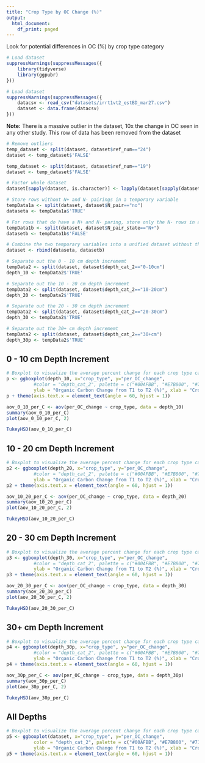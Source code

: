 ```yaml
---
title: "Crop Type by OC Change (%)"
output:
  html_document:
    df_print: paged
---
```


Look for potential differences in OC (%) by crop type category

```r
# Load dataset
suppressWarnings(suppressMessages({
    library(tidyverse)
    library(ggpubr)
}))
```


```r
# Load dataset
suppressWarnings(suppressMessages({
    datacsv <- read_csv("datasets/irrt1vt2_estBD_mar27.csv")
    dataset <- data.frame(datacsv)
}))
```

<b>Note:</b> There is a massive outlier in the dataset, 10x the change in OC seen in any other study.  This row of data has been removed from the dataset

```r
# Remove outliers
temp_dataset <- split(dataset, dataset$ref_num=="24")
dataset <- temp_dataset$'FALSE'

temp_dataset <- split(dataset, dataset$ref_num=="19")
dataset <- temp_dataset$'FALSE'
```

```r
# Factor whole dataset
dataset[sapply(dataset, is.character)] <- lapply(dataset[sapply(dataset, is.character)], as.factor)

# Store rows without N+ and N- pairings in a temporary variable
tempData1a <- split(dataset, dataset$N_pair=="no")
dataseta <- tempData1a$'TRUE'

# For rows that do have a N+ and N- paring, store only the N- rows in a temporary variable
tempData1b <- split(dataset, dataset$N_pair_state=="N+")
datasetb <- tempData1b$'FALSE'

# Combine the two temporary variables into a unified dataset without the N+ treatments where such pairings exist in the dataset
dataset <- rbind(dataseta, datasetb)

# Separate out the 0 - 10 cm depth incrememt
tempData2 <- split(dataset, dataset$depth_cat_2=="0-10cm")
depth_10 <- tempData2$'TRUE'

# Separate out the 10 - 20 cm depth incrememt
tempData2 <- split(dataset, dataset$depth_cat_2=="10-20cm")
depth_20 <- tempData2$'TRUE'

# Separate out the 20 - 30 cm depth incrememt
tempData2 <- split(dataset, dataset$depth_cat_2=="20-30cm")
depth_30 <- tempData2$'TRUE'

# Separate out the 30+ cm depth incrememt
tempData2 <- split(dataset, dataset$depth_cat_2=="30+cm")
depth_30p <- tempData2$'TRUE'
```


## 0 - 10 cm Depth Increment

```r
# Boxplot to visualize the average percent change for each crop type category
p <- ggboxplot(depth_10, x="crop_type", y="per_OC_change", 
          #color = "depth_cat_2", palette = c("#00AFBB", "#E7B800", "#71f442", "#fc79e6"),
          ylab = "Organic Carbon Change from T1 to T2 (%)", xlab = "Crop Type")
p + theme(axis.text.x = element_text(angle = 60, hjust = 1))
```

```r
aov_0_10_per_C <- aov(per_OC_change ~ crop_type, data = depth_10)
summary(aov_0_10_per_C)
plot(aov_0_10_per_C, 2)

TukeyHSD(aov_0_10_per_C)
```


## 10 - 20 cm Depth Increment

```r
# Boxplot to visualize the average percent change for each crop type category
p2 <- ggboxplot(depth_20, x="crop_type", y="per_OC_change", 
          #color = "depth_cat_2", palette = c("#00AFBB", "#E7B800", "#71f442", "#fc79e6"),
          ylab = "Organic Carbon Change from T1 to T2 (%)", xlab = "Crop Type")
p2 + theme(axis.text.x = element_text(angle = 60, hjust = 1))
```


```r
aov_10_20_per_C <- aov(per_OC_change ~ crop_type, data = depth_20)
summary(aov_10_20_per_C)
plot(aov_10_20_per_C, 2)

TukeyHSD(aov_10_20_per_C)
```


## 20 - 30 cm Depth Increment

```r
# Boxplot to visualize the average percent change for each crop type category
p3 <- ggboxplot(depth_30, x="crop_type", y="per_OC_change", 
          #color = "depth_cat_2", palette = c("#00AFBB", "#E7B800", "#71f442", "#fc79e6"),
          ylab = "Organic Carbon Change from T1 to T2 (%)", xlab = "Crop Type")
p3 + theme(axis.text.x = element_text(angle = 60, hjust = 1))
```


```r
aov_20_30_per_C <- aov(per_OC_change ~ crop_type, data = depth_30)
summary(aov_20_30_per_C)
plot(aov_20_30_per_C, 2)

TukeyHSD(aov_20_30_per_C)
```


## 30+ cm Depth Increment
```r
# Boxplot to visualize the average percent change for each crop type category
p4 <- ggboxplot(depth_30p, x="crop_type", y="per_OC_change", 
          #color = "depth_cat_2", palette = c("#00AFBB", "#E7B800", "#71f442", "#fc79e6"),
          ylab = "Organic Carbon Change from T1 to T2 (%)", xlab = "Crop Type")
p4 + theme(axis.text.x = element_text(angle = 60, hjust = 1))
```

```r
aov_30p_per_C <- aov(per_OC_change ~ crop_type, data = depth_30p)
summary(aov_30p_per_C)
plot(aov_30p_per_C, 2)

TukeyHSD(aov_30p_per_C)
```


## All Depths

```r
# Boxplot to visualize the average percent change for each crop type category
p5 <- ggboxplot(dataset, x="crop_type", y="per_OC_change", 
          color = "depth_cat_2", palette = c("#00AFBB", "#E7B800", "#71f442", "#fc79e6"),
          ylab = "Organic Carbon Change from T1 to T2 (%)", xlab = "Crop Type")
p5 + theme(axis.text.x = element_text(angle = 60, hjust = 1))
```
